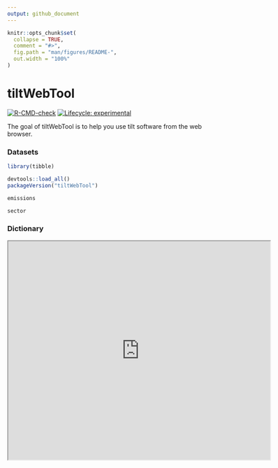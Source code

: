 ```yaml
---
output: github_document
---
```


<!-- README.md is generated from README.Rmd. Please edit that file -->

```r
knitr::opts_chunk$set(
  collapse = TRUE,
  comment = "#>",
  fig.path = "man/figures/README-",
  out.width = "100%"
)
```

# tiltWebTool

<!-- badges: start -->
[![R-CMD-check](https://github.com/2DegreesInvesting/tiltWebTool/actions/workflows/R-CMD-check.yaml/badge.svg)](https://github.com/2DegreesInvesting/tiltWebTool/actions/workflows/R-CMD-check.yaml)
[![Lifecycle: experimental](https://img.shields.io/badge/lifecycle-experimental-orange.svg)](https://lifecycle.r-lib.org/articles/stages.html#experimental)
<!-- badges: end -->

The goal of tiltWebTool is to help you use tilt software from the web browser.

### Datasets

```r
library(tibble)

devtools::load_all()
packageVersion("tiltWebTool")

emissions

sector
```

### Dictionary

<iframe src="https://docs.google.com/spreadsheets/d/e/2PACX-1vSpeL37_DinYYKaQNKWdjL0oKU_VrEKMDBN1dBfBpO6AgSyHLTt8WiiXFojcbPclsPTE0VliDWvRKxh/pubhtml?widget=true&amp;headers=false" width=600 height=500></iframe>
